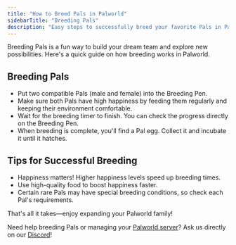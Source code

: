```yaml
---
title: "How to Breed Pals in Palworld"
sidebarTitle: "Breeding Pals"
description: "Easy steps to successfully breed your favorite Pals in Palworld."
---
```


Breeding Pals is a fun way to build your dream team and explore new possibilities. Here's a quick guide on how breeding works in Palworld.

## Breeding Pals

- Put two compatible Pals (male and female) into the Breeding Pen.
- Make sure both Pals have high happiness by feeding them regularly and keeping their environment comfortable.
- Wait for the breeding timer to finish. You can check the progress directly on the Breeding Pen.
- When breeding is complete, you'll find a Pal egg. Collect it and incubate it until it hatches.

## Tips for Successful Breeding

- Happiness matters! Higher happiness levels speed up breeding times.
- Use high-quality food to boost happiness faster.
- Certain rare Pals may have special breeding conditions, so check each Pal's requirements.

That's all it takes—enjoy expanding your Palworld family!

Need help breeding Pals or managing your [Palworld server](https://xgamingserver.com/palworld-server-hosting)? Ask us directly on our [Discord](https://xgamingserver.com/discord)!